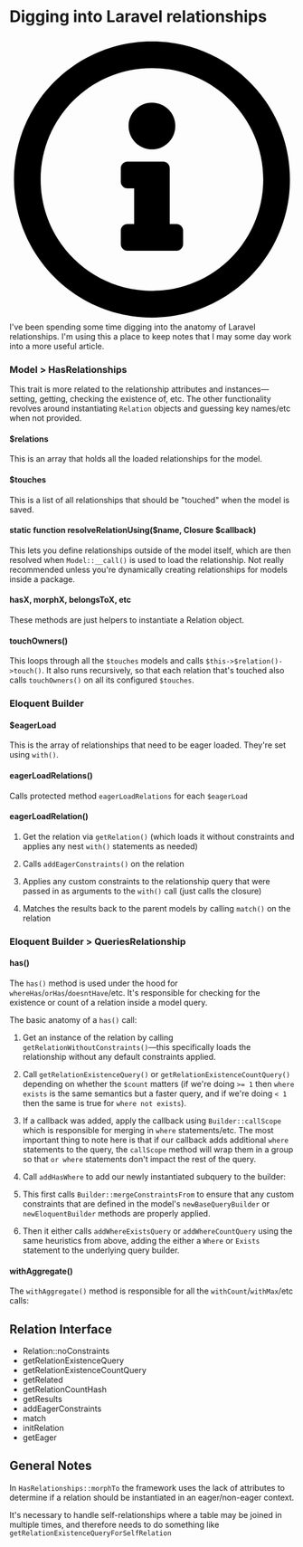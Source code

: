 # Digging into Laravel relationships

<div className="bg-blue-100 p-4 border border-blue-200 rounded my-4 flex items-center">
	<div className="w-10">
		<svg className="w-6 h-6 text-blue-800 fill-current" xmlns="http://www.w3.org/2000/svg" viewBox="0 0 512 512">
			<path d="M256 8C119.043 8 8 119.083 8 256c0 136.997 111.043 248 248 248s248-111.003 248-248C504 119.083 392.957 8 256 8zm0 448c-110.532 0-200-89.431-200-200 0-110.495 89.472-200 200-200 110.491 0 200 89.471 200 200 0 110.53-89.431 200-200 200zm0-338c23.196 0 42 18.804 42 42s-18.804 42-42 42-42-18.804-42-42 18.804-42 42-42zm56 254c0 6.627-5.373 12-12 12h-88c-6.627 0-12-5.373-12-12v-24c0-6.627 5.373-12 12-12h12v-64h-12c-6.627 0-12-5.373-12-12v-24c0-6.627 5.373-12 12-12h64c6.627 0 12 5.373 12 12v100h12c6.627 0 12 5.373 12 12v24z" />
		</svg>
	</div>
	<div className="flex-1">
		I've been spending some time digging into the anatomy of Laravel relationships. I'm
		using this a place to keep notes that I may some day work into a more useful article.
	</div>
</div>

### Model > HasRelationships
This trait is more related to the relationship attributes and instances—setting,
getting, checking the existence of, etc. The other functionality revolves around
instantiating `Relation` objects and guessing key names/etc when not provided.

#### $relations
This is an array that holds all the loaded relationships for the model.

#### $touches
This is a list of all relationships that should be "touched" when the model is saved.

#### static function resolveRelationUsing($name, Closure $callback)
This lets you define relationships outside of the model itself, which are then resolved when
`Model::__call()` is used to load the relationship. Not really recommended unless you're dynamically
creating relationships for models inside a package.

#### hasX, morphX, belongsToX, etc
These methods are just helpers to instantiate a Relation object.

#### touchOwners()
This loops through all the `$touches` models and calls `$this->$relation()->touch()`. It
also runs recursively, so that each relation that's touched also calls `touchOwners()`
on all its configured `$touches`.


### Eloquent Builder

#### $eagerLoad
This is the array of relationships that need to be eager loaded. They're set using `with()`.

#### eagerLoadRelations()
Calls protected method `eagerLoadRelations` for each `$eagerLoad`

#### eagerLoadRelation()

  1. Get the relation via `getRelation()` (which loads it without constraints and
applies any nest `with()` statements as needed)

  2. Calls `addEagerConstraints()` on the relation

  3. Applies any custom constraints to the relationship query that were passed in as
arguments to the `with()` call (just calls the closure)

  4. Matches the results back to the parent models by calling `match()` on the relation


### Eloquent Builder > QueriesRelationship

#### has()
The `has()` method is used under the hood for `whereHas`/`orHas`/`doesntHave`/etc. It's
responsible for checking for the existence or count of a relation inside a model query.

The basic anatomy of a `has()` call:

  1. Get an instance of the relation by calling `getRelationWithoutConstraints()`—this specifically
loads the relationship without any default constraints applied.

  2. Call `getRelationExistenceQuery()` or `getRelationExistenceCountQuery()` depending on
whether the `$count` matters (if we're doing `>= 1` then `where exists` is the same
semantics but a faster query, and if we're doing `< 1` then the same is true for
`where not exists`).

  3. If a callback was added, apply the callback using `Builder::callScope` which is
responsible for merging in `where` statements/etc. The most important thing to note
here is that if our callback adds additional `where` statements to the query, the
`callScope` method will wrap them in a group so that `or where` statements don't impact
the rest of the query.

  4. Call `addHasWhere` to add our newly instantiated subquery to the builder:

  1. This first calls `Builder::mergeConstraintsFrom` to ensure that any custom
constraints that are defined in the model's `newBaseQueryBuilder` or
`newEloquentBuilder` methods are properly applied.

  2. Then it either calls `addWhereExistsQuery` or `addWhereCountQuery` using the same
heuristics from above, adding the either a `Where` or `Exists` statement to the
underlying query builder.

#### withAggregate()
The `withAggregate()` method is responsible for all the `withCount`/`withMax`/etc calls:

## Relation Interface

  - Relation::noConstraints
  - getRelationExistenceQuery
  - getRelationExistenceCountQuery
  - getRelated
  - getRelationCountHash
  - getResults
  - addEagerConstraints
  - match
  - initRelation
  - getEager

## General Notes
In `HasRelationships::morphTo` the framework uses the lack of attributes to determine if a relation
should be instantiated in an eager/non-eager context.

It's necessary to handle self-relationships where a table may be joined in multiple
times, and therefore needs to do something like `getRelationExistenceQueryForSelfRelation` 
